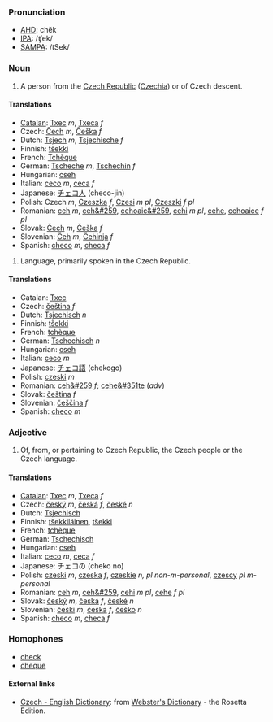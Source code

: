 ===Pronunciation===
*[[w:AHD|AHD]]: chĕk
*[[w:IPA|IPA]]: /ʧek/
*[[w:SAMPA|SAMPA]]: /tSek/

===Noun===
#A person from the [[Czech Republic]] ([[Czechia]]) or of Czech descent.

====Translations====
*[[Catalan]]: [[Txec]] ''m'', [[Txeca]] ''f''
*Czech: [[Čech]] ''m'', [[Češka]] ''f''
*Dutch: [[Tsjech]] ''m'', [[Tsjechische]] ''f''
*Finnish: [[tšekki]]
*French: [[Tchèque]]
*German: [[Tscheche]] ''m'', [[Tschechin]] ''f''
*Hungarian: [[cseh]]
*Italian: [[ceco]] ''m'', [[ceca]] ''f''
*Japanese: [[チェコ人]] (checo-jin)
*Polish: Czech ''m'', [[Czeszka]] ''f'', [[Czesi]] ''m pl'', [[Czeszki]] ''f pl''
*Romanian: [[ceh]] ''m'', [[ceh&#259]], [[cehoaic&#259]], [[cehi]] ''m pl'', [[cehe]], [[cehoaice]] ''f pl''
*Slovak: [[Čech]] ''m'', [[Češka]] ''f''
*Slovenian: [[Čeh]] ''m'', [[Čehinja]] ''f''
*Spanish: [[checo]] ''m'', [[checa]] ''f''

#Language, primarily spoken in the Czech Republic.

====Translations====
*Catalan: [[Txec]]
*Czech: [[čeština]] ''f''
*Dutch: [[Tsjechisch]] ''n''
*Finnish: [[tšekki]]
*French: [[tchèque]]
*German: [[Tschechisch]] ''n''
*Hungarian: [[cseh]]
*Italian: [[ceco]] ''m''
*Japanese: [[チェコ語]] (chekogo)
*Polish: [[czeski]] ''m''
*Romanian: [[ceh&#259]] ''f''; [[cehe&#351te]] (''adv'')
*Slovak: [[čeština]] ''f''
*Slovenian: [[češčina]] ''f''
*Spanish: [[checo]] ''m''

===Adjective===
#Of, from, or pertaining to Czech Republic, the Czech people or the Czech language.

====Translations====
*[[Catalan]]: [[Txec]] ''m'', [[Txeca]] ''f''
*Czech: [[český]] ''m'', [[česká]] ''f'', [[české]] ''n''
*Dutch: [[Tsjechisch]]
*Finnish: [[tšekkiläinen]], [[tšekki]]
*French: [[tchèque]]
*German: [[Tschechisch]]
*Hungarian: [[cseh]]
*Italian: [[ceco]] ''m'', [[ceca]] ''f''
*Japanese: チェコの (cheko no)
*Polish: [[czeski]] ''m'', [[czeska]] ''f'', [[czeskie]] ''n, pl non-m-personal'', [[czescy]] ''pl m-personal''
*Romanian: [[ceh]] ''m'', [[ceh&#259]], [[cehi]] ''m pl'', [[cehe]] ''f pl''
*Slovak: [[český]] ''m'', [[česká]] ''f'', [[české]] ''n''
*Slovenian: [[češki]] ''m'', [[češka]] ''f'', [[češko]] ''n''
*Spanish: [[checo]] ''m'', [[checa]] ''f''

===Homophones===
*[[check]]
*[[cheque]]

==== External links====
*[http://www.websters-online-dictionary.org/definition/Czech-english/ Czech - English Dictionary]: from [http://www.websters-online-dictionary.org/ Webster's Dictionary] - the Rosetta Edition.